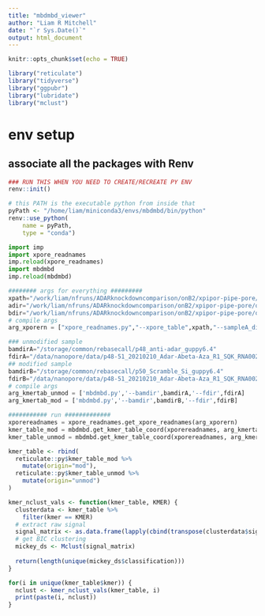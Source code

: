 ```yaml
---
title: "mbdmbd_viewer"
author: "Liam R Mitchell"
date: "`r Sys.Date()`"
output: html_document
---
```


```r
knitr::opts_chunk$set(echo = TRUE)

library("reticulate")
library("tidyverse")
library("ggpubr")
library("lubridate")
library("mclust")
```

# env setup
## associate all the packages with Renv
```r
### RUN THIS WHEN YOU NEED TO CREATE/RECREATE PY ENV
renv::init()
```

```r
# this PATH is the executable python from inside that
pyPath <- "/home/liam/miniconda3/envs/mbdmbd/bin/python"
renv::use_python(
    name = pyPath, 
    type = "conda")
```

```python
import imp
import xpore_readnames
imp.reload(xpore_readnames)
import mbdmbd
imp.reload(mbdmbd)

######## args for everything #########
xpath="/work/liam/nfruns/ADARknockdowncomparison/onB2/xpipor-pipe-pore/output/comparisons/mouse-antiadar-scramble/majority_direction_kmer_diffmod.table"
adir="/work/liam/nfruns/ADARknockdowncomparison/onB2/xpipor-pipe-pore/output/mouse_antiadar"
bdir="/work/liam/nfruns/ADARknockdowncomparison/onB2/xpipor-pipe-pore/output/mouse_scramble"
# compile args
arg_xporern = ["xpore_readnames.py","--xpore_table",xpath,"--sampleA_dir",adir,"--sampleB_dir",bdir]

### unmodified sample
bamdirA="/storage/common/rebasecall/p48_anti-adar_guppy6.4"
fdirA="/data/nanopore/data/p48-51_20210210_Adar-Abeta-Aza_R1_SQK_RNA002_HT22/P48_Anti-adar/20210210_2130_1-A1-D1_PAE86248_66c1fc9e/"
## modified sample
bamdirB="/storage/common/rebasecall/p50_Scramble_Si_guppy6.4"
fdirB="/data/nanopore/data/p48-51_20210210_Adar-Abeta-Aza_R1_SQK_RNA002_HT22/P50_Scramble-Si/20210210_2130_1-E9-H9_PAE86613_180257c4/"
# compile args
arg_kmertab_unmod = ['mbdmbd.py','--bamdir',bamdirA,'--fdir',fdirA]
arg_kmertab_mod = ['mbdmbd.py','--bamdir',bamdirB,'--fdir',fdirB]

########### run #############
xporereadnames = xpore_readnames.get_xpore_readnames(arg_xporern)
kmer_table_mod = mbdmbd.get_kmer_table_coord(xporereadnames, arg_kmertab_mod)
kmer_table_unmod = mbdmbd.get_kmer_table_coord(xporereadnames, arg_kmertab_unmod)
```

```r
kmer_table <- rbind(
  reticulate::py$kmer_table_mod %>% 
    mutate(origin="mod"),
  reticulate::py$kmer_table_unmod %>% 
    mutate(origin="unmod")
)
```

```r
kmer_nclust_vals <- function(kmer_table, KMER) {
  clusterdata <- kmer_table %>% 
    filter(kmer == KMER)
  # extract raw signal
  signal_matrix <- as.data.frame(lapply(cbind(transpose(clusterdata$signal)), unlist), col.names = 1:50)
  # get BIC clustering
  mickey_ds <- Mclust(signal_matrix)
  
  return(length(unique(mickey_ds$classification)))
}

for(i in unique(kmer_table$kmer)) {
  nclust <- kmer_nclust_vals(kmer_table, i)
  print(paste(i, nclust))
}
```

```r

```

